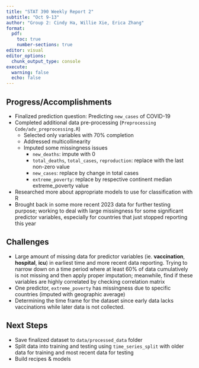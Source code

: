 ```yaml
---
title: "STAT 390 Weekly Report 2"
subtitle: "Oct 9-13"
author: "Group 2: Cindy Ha, Willie Xie, Erica Zhang"
format:
  pdf:
    toc: true
    number-sections: true
editor: visual
editor_options: 
  chunk_output_type: console
execute: 
  warning: false
  echo: false
---
```


## Progress/Accomplishments

-   Finalized prediction question: Predicting `new_cases` of COVID-19
-   Completed additional data pre-processing (`Preprocessing Code/adv_preprocessing.R`)
    -   Selected only variables with 70% completion
    -   Addressed multicollinearity
    -   Imputed some missingness issues
        -   `new_deaths`: impute with 0
        -   `total_deaths`, `total_cases`, `reproduction`: replace with the last non-zero value
        -   `new_cases`: replace by change in total cases 
        -   `extreme_poverty`: replace by respective continent median extreme_poverty value
-   Researched more about appropriate models to use for classification with R
-   Brought back in some more recent 2023 data for further testing purpose; working to deal with large missingness for some significant predictor variables, especially for countries that just stopped reporting this year

## Challenges

-   Large amount of missing data for predictor variables (ie. **vaccination**, **hospital**, **icu**) in earliest time and more recent data reporting. Trying to narrow down on a time period where at least 60% of data cumulatively is not missing and then apply proper imputation; meanwhile, find if these variables are highly correlated by checking correlation matrix
-   One predictor, `extreme_poverty` has missingness due to specific countries (imputed with geographic average)
-   Determining the time frame for the dataset since early data lacks vaccinations while later data is not collected.

## Next Steps

-   Save finalized dataset to `data/processed_data` folder
-   Split data into training and testing using `time_series_split` with older data for training and most recent data for testing
-   Build recipes & models
